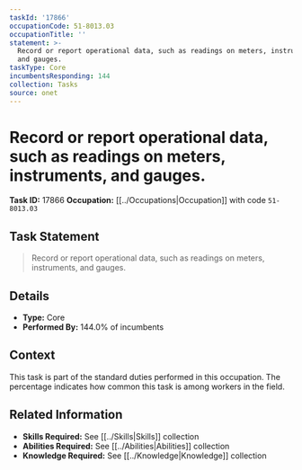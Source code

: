 ```yaml
---
taskId: '17866'
occupationCode: 51-8013.03
occupationTitle: ''
statement: >-
  Record or report operational data, such as readings on meters, instruments,
  and gauges.
taskType: Core
incumbentsResponding: 144
collection: Tasks
source: onet
---
```

# Record or report operational data, such as readings on meters, instruments, and gauges.

**Task ID:** 17866
**Occupation:** [[../Occupations|Occupation]] with code `51-8013.03`

## Task Statement

> Record or report operational data, such as readings on meters, instruments, and gauges.

## Details

- **Type:** Core
- **Performed By:** 144.0% of incumbents

## Context

This task is part of the standard duties performed in this occupation. The percentage indicates how common this task is among workers in the field.

## Related Information

- **Skills Required:** See [[../Skills|Skills]] collection
- **Abilities Required:** See [[../Abilities|Abilities]] collection
- **Knowledge Required:** See [[../Knowledge|Knowledge]] collection
